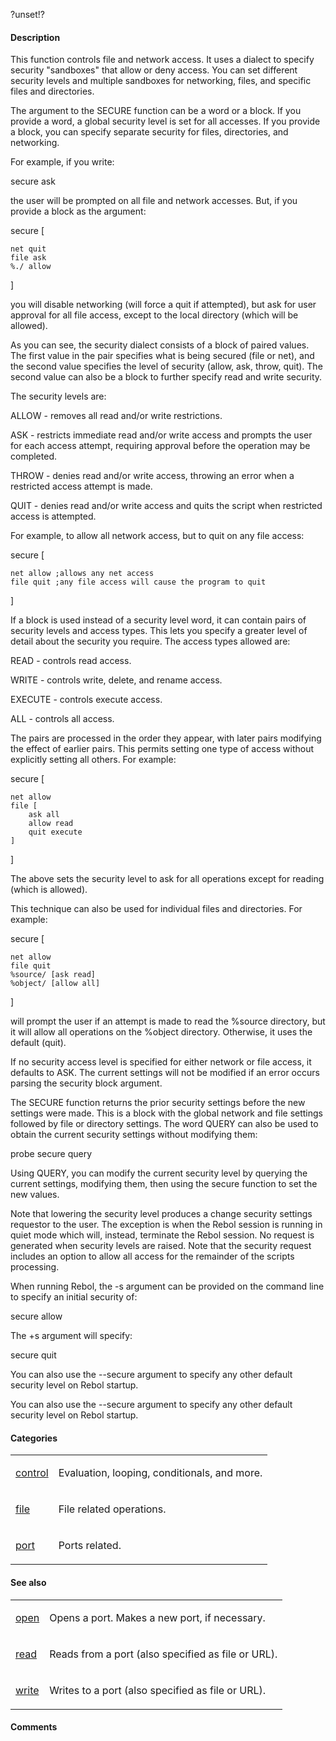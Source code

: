?unset!?

==== Description ==== 

This function controls file and network access. It uses a dialect to specify security "sandboxes" that allow or deny access. You can set different security levels and multiple sandboxes for networking, files, and specific files and directories.

The argument to the SECURE function can be a word or a block. If you provide a word, a global security level is set for all accesses. If you provide a block, you can specify separate security for files, directories, and networking.

For example, if you write:



secure ask

the user will be prompted on all file and network accesses. But, if you provide a block as the argument:



secure [

<pre>
net quit
file ask
%./ allow
</pre>

]

you will disable networking (will force a quit if attempted), but ask for user approval for all file access, except to the local directory (which will be allowed).

As you can see, the security dialect consists of a block of paired values. The first value in the pair specifies what is being secured (file or net), and the second value specifies the level of security (allow, ask, throw, quit). The second value can also be a block to further specify read and write security.

The security levels are:

ALLOW - removes all read and/or write restrictions.

ASK - restricts immediate read and/or write access and prompts the user for each access attempt, requiring approval before the operation may be completed.

THROW - denies read and/or write access, throwing an error when a restricted access attempt is made.

QUIT - denies read and/or write access and quits the script when restricted access is attempted.

For example, to allow all network access, but to quit on any file access:



secure [

<pre>
net allow ;allows any net access
file quit ;any file access will cause the program to quit
</pre>

]

If a block is used instead of a security level word, it can contain pairs of security levels and access types. This lets you specify a greater level of detail about the security you require. The access types allowed are:

READ - controls read access.

WRITE - controls write, delete, and rename access.

EXECUTE - controls execute access.

ALL - controls all access.

The pairs are processed in the order they appear, with later pairs modifying the effect of earlier pairs. This permits setting one type of access without explicitly setting all others. For example:



secure [

<pre>
net allow
file [
    ask all
    allow read
    quit execute
]
</pre>

]

The above sets the security level to ask for all operations except for reading (which is allowed).

This technique can also be used for individual files and directories. For example:



secure [

<pre>
net allow
file quit
%source/ [ask read]
%object/ [allow all]
</pre>

]

will prompt the user if an attempt is made to read the %source directory, but it will allow all operations on the %object directory. Otherwise, it uses the default (quit).

If no security access level is specified for either network or file access, it defaults to ASK. The current settings will not be modified if an error occurs parsing the security block argument.

The SECURE function returns the prior security settings before the new settings were made. This is a block with the global network and file settings followed by file or directory settings. The word QUERY can also be used to obtain the current security settings without modifying them:



probe secure query

Using QUERY, you can modify the current security level by querying the current settings, modifying them, then using the secure function to set the new values.

Note that lowering the security level produces a change security settings requestor to the user. The exception is when the Rebol session is running in quiet mode which will, instead, terminate the Rebol session. No request is generated when security levels are raised. Note that the security request includes an option to allow all access for the remainder of the scripts processing.

When running Rebol, the -s argument can be provided on the command line to specify an initial security of:



secure allow

The +s argument will specify:



secure quit

You can also use the --secure argument to specify any other default security level on Rebol startup.

You can also use the --secure argument to specify any other default security level on Rebol startup.


==== Categories ==== 

{|
| [[Categories control|control]] 
| Evaluation, looping, conditionals, and more. 
|- 
| [[Categories file|file]] 
| File related operations. 
|- 
| [[Categories port|port]] 
| Ports related. 
|}

==== See also ==== 

{|
| [[Words open|open]] 
| Opens a port. Makes a new port, if necessary. 
|- 
| [[Words read|read]] 
| Reads from a port (also specified as file or URL). 
|- 
| [[Words write|write]] 
| Writes to a port (also specified as file or URL). 
|}

==== Comments ==== 

<blockquote>
{|
|}</blockquote>